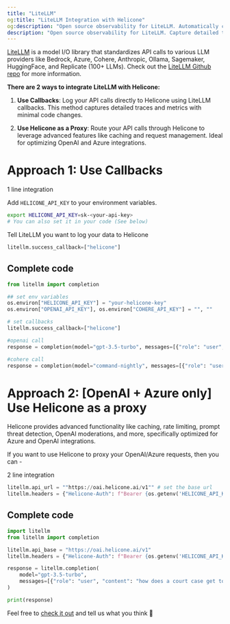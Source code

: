 ```yaml
---
title: "LiteLLM"
og:title: "LiteLLM Integration with Helicone"
og:description: "Open source observability for LiteLLM. Automatically capture detailed traces and metrics for every request using the OpenAI format, including Bedrock, Azure, Cohere, Anthropic, Ollama, Sagemaker, HuggingFace, and Replicate (100+ LLMs)"
description: "Open source observability for LiteLLM. Capture detailed traces and metrics for every request using OpenAI or GPT format."
---
```


[LiteLLM](https://github.com/BerriAI/litellm) is a model I/O library that standardizes API calls to various LLM providers like Bedrock, Azure, Cohere, Anthropic, Ollama, Sagemaker, HuggingFace, and Replicate (100+ LLMs).
Check out the [LiteLLM Github repo](https://github.com/BerriAI/litellm) for more information.

**There are 2 ways to integrate LiteLLM with Helicone:**

1. **Use Callbacks**: Log your API calls directly to Helicone using LiteLLM callbacks. This method captures detailed traces and metrics with minimal code changes.

2. **Use Helicone as a Proxy**: Route your API calls through Helicone to leverage advanced features like caching and request management. Ideal for optimizing OpenAI and Azure integrations.

# Approach 1: Use Callbacks

<Check>1 line integration</Check>

Add `HELICONE_API_KEY` to your environment variables.

```bash
export HELICONE_API_KEY=sk-<your-api-key>
# You can also set it in your code (See below)
```

Tell LiteLLM you want to log your data to Helicone

```python
litellm.success_callback=["helicone"]
```

## Complete code

```python
from litellm import completion

## set env variables
os.environ["HELICONE_API_KEY"] = "your-helicone-key"
os.environ["OPENAI_API_KEY"], os.environ["COHERE_API_KEY"] = "", ""

# set callbacks
litellm.success_callback=["helicone"]

#openai call
response = completion(model="gpt-3.5-turbo", messages=[{"role": "user", "content": "Hi 👋 - i'm openai"}])

#cohere call
response = completion(model="command-nightly", messages=[{"role": "user", "content": "Hi 👋 - i'm cohere"}])

```

# Approach 2: [OpenAI + Azure only] Use Helicone as a proxy

Helicone provides advanced functionality like caching, rate limiting, prompt threat detection, OpenAI moderations, and more, specifically optimized for Azure and OpenAI integrations.

If you want to use Helicone to proxy your OpenAI/Azure requests, then you can -

<Check>2 line integration</Check>

```python
litellm.api_url = ""https://oai.helicone.ai/v1"" # set the base url
litellm.headers = {"Helicone-Auth": f"Bearer {os.getenv('HELICONE_API_KEY')}"} # set your headers
```

## Complete code

```python
import litellm
from litellm import completion

litellm.api_base = "https://oai.helicone.ai/v1"
litellm.headers = {"Helicone-Auth": f"Bearer {os.getenv('HELICONE_API_KEY')}"}

response = litellm.completion(
    model="gpt-3.5-turbo",
    messages=[{"role": "user", "content": "how does a court case get to the Supreme Court?"}]
)

print(response)
```

Feel free to [check it out](https://github.com/BerriAI/litellm) and tell us what you think 👋
